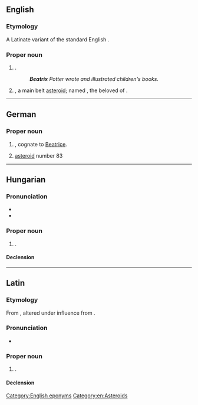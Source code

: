 ==English==
{{wikipedia|Beatrix}}

===Etymology===
A Latinate variant of the standard English {{l|en|Beatrice}}.

===Proper noun===
{{en-proper noun}}

# {{given name|lang=en|female|from=Latin}}.
#: '''''Beatrix''' Potter wrote and illustrated children's books.''
# {{lb|en|astronomy}} {{w|83 Beatrix}}, a main belt [[asteroid]]; named {{w|Beatrice Portinari}}, the beloved of {{w|Dante Alighieri}}.

[[Category:English eponyms]]
[[Category:en:Asteroids]]

----

==German==
{{wikipedia|lang=de}}

===Proper noun===
{{head|de|proper noun}}

# {{given name|female|lang=de}}, cognate to [[Beatrice]].
# [[asteroid]] number 83

----

==Hungarian==
{{wikipedia|lang=hu}}

===Pronunciation===
* {{hu-IPA}}
* {{hyphenation|Be|at|rix|lang=hu}}

===Proper noun===
{{head|hu|proper noun}}

# {{given name|female|lang=hu}}.

====Declension====
{{hu-infl-nom|Beatrixo|o}}{{hu-pos-otok|Beatrix||ai}}

----

==Latin==

===Etymology===
From {{m|la|viātrīx||female wayfarer, traveller}}, altered under influence from {{m|la|beatus|beātus, beāta|happy, fortunate}}.

===Pronunciation===
* {{la-IPA|beātrīx}}

===Proper noun===
{{la-proper noun|Beātrīx<3>}}

# {{given name|female|lang=la}}.

====Declension====
{{la-ndecl|Beātrīx<3>}}